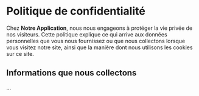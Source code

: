 # Politique de confidentialité

Chez **Notre Application**, nous nous engageons à protéger la vie privée de nos visiteurs. Cette politique explique ce qui arrive aux données personnelles que vous nous fournissez ou que nous collectons lorsque vous visitez notre site, ainsi que la manière dont nous utilisons les cookies sur ce site.

## Informations que nous collectons
...
